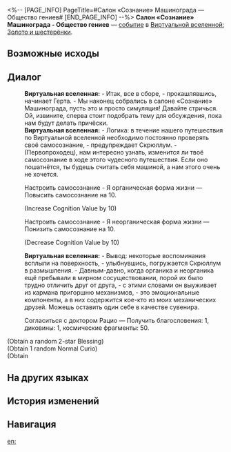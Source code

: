 <%-- [PAGE_INFO]
PageTitle=#Салон «Сознание» Машинограда — Общество гениев#
[END_PAGE_INFO] --%>
{{Дополнить}}
{{ВВ Событие Инфобокс
|id                 = 20302
|Название           = Салон «Сознание» Машинограда - Общество гениев
|Изображение        = Событие ВВ Общество гениев.png
|Испытание_в_вв     = 
|Испытание_в_рое    = 
|Испытание_в_зиш    = Неизвестно
|Испытание_в_рв     = 
|Испытание_в_облнеп = 
|Требования         = 
|Пред               = 
|След               = 
|Упоминания         = 
|Порядок            = 011
|Порядок_рв         = 
}}
'''Салон «Сознание» Машинограда - Общество гениев''' — [[Виртуальная вселенная/События|событие]] в [[Виртуальная вселенная: Золото и шестерёнки|Виртуальной вселенной: Золото и шестерёнки]].

==Возможные исходы==
{{Возможные исходы
|Выбор_1 = Настроить самосознание - Я органическая форма жизни
|Результат_1 = Повысить самосознание на 10.

|Выбор_2 = Настроить самосознание - Я неорганическая форма жизни
|Результат_2 = Понизить самосознание на 10.

|Выбор_3 = Согласиться с доктором Рацио
|Результат_3 = Получить благословения: 1, диковины: 1, космические фрагменты: 50.
}}

==Диалог==
{{Диалог Начало}}
:'''Виртуальная вселенная:''' - Итак, все в сборе, - прокашлявшись, начинает Герта. - Мы наконец собрались в салоне «Сознание» Машинограда, пусть это и просто симуляция! Давайте стричься. Ой, извините, сперва стоит подобрать тему для обсуждения, пока нам будут делать причёски.
:'''Виртуальная вселенная:''' - Логика: в течение нашего путешествия по Виртуальной вселенной необходимо постоянно проверять своё самосознание, - предупреждает Скрюллум. - (Первопроходец), нам интересно узнать, изменится ли твоё самосознание в ходе этого чудесного путешествия. Если оно пошатнётся, ты будешь считать себя машиной, а нам этого очень не хочется.
:{{Диалог|Звезда}} Настроить самосознание - Я органическая форма жизни &mdash; Повысить самосознание на 10.
:;(Increase Cognition Value by 10)
:{{Диалог|Звезда}} Настроить самосознание - Я неорганическая форма жизни &mdash; Понизить самосознание на 10.
:;(Decrease Cognition Value by 10)
:'''Виртуальная вселенная:''' - Вывод: некоторые воспоминания всплыли на поверхность, - улыбнувшись, погружается Скрюллум в размышления. - Давным-давно, когда органика и неорганика ещё пребывали в мирном сосуществовании, порой их было трудно отличить друг от друга, - с этими словами он выуживает из кармана пригоршню механизмов, - это эмоциональные компоненты, а в них содержится кое-кто из моих механических друзей. Можешь оставить один себе в качестве сувенира.
:{{Диалог|Звезда}} Согласиться с доктором Рацио &mdash; Получить благословения: 1, диковины: 1, космические фрагменты: 50.
;(Obtain a random 2-star Blessing)
;(Obtain 1 random Normal Curio)
;(Obtain {{Предмет|Космические фрагменты|20|x=50}}
{{Диалог Конец}}

==На других языках==
{{На других языках
|en   = Mechanical City "Cogito Hair Salon" &mdash; Genius Society
|zhs  = 机械城「认知理发馆」-&nbsp;天才俱乐部
|zht  = 機械城「認知理髮館」-&nbsp;天才俱樂部
|ja   = {{Rubi|機械城|きかいじょう}}「{{Rubi|認識理容所|にんしきりようしょ}}」-{{Rubi|天才|てんさい}}クラブ
|ko   = 기계 도시 「인지 미용실」 - 지니어스 클럽
|es   = Peluquería cognitiva de Ciudad Mecánica - Círculo de Genios
|fr   = Mechacité «&nbsp;Salon de coiffure Cogito&nbsp;» &mdash; Société des génies
|ru   = Салон «Сознание» Машинограда - Общество гениев
|th   = เมืองจักรกล "ร้านทำผม Cogito" - สมาคมอัจฉริยะ
|vi   = Thành Phố Máy Móc "Salon Tóc Nhận Thức" - CLB Thiên Tài
|de   = Mechanische Stadt: „Frisörsalon Cogito“ – Geniusgesellschaft
|id   = Kota Mekanik : "Cogito Hair Salon" - Genius Society
|pt   = Cidade Mecânica "Salão de Cabeleireiro Cogito" - Sociedade de Gênios
}}

==История изменений==
{{История изменений|null}}

==Навигация==
{{События ВВ Навбокс}}

[[en:]]